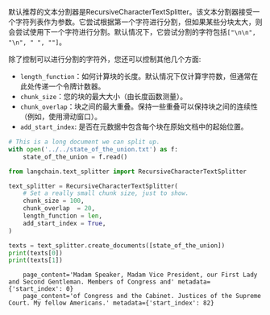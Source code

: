 默认推荐的文本分割器是RecursiveCharacterTextSplitter。该文本分割器接受一个字符列表作为参数。它尝试根据第一个字符进行分割，但如果某些分块太大，则会尝试使用下一个字符进行分割。默认情况下，它尝试分割的字符包括`["\n\n", "\n", " ", ""]`。

除了控制可以进行分割的字符外，您还可以控制其他几个方面:

- `length_function`：如何计算块的长度。默认情况下仅计算字符数，但通常在此处传递一个令牌计数器。
- `chunk_size`：您的块的最大大小（由长度函数测量）。
- `chunk_overlap`：块之间的最大重叠。保持一些重叠可以保持块之间的连续性（例如，使用滑动窗口）。
- `add_start_index`: 是否在元数据中包含每个块在原始文档中的起始位置。


```python
# This is a long document we can split up.
with open('../../state_of_the_union.txt') as f:
    state_of_the_union = f.read()
```


```python
from langchain.text_splitter import RecursiveCharacterTextSplitter
```


```python
text_splitter = RecursiveCharacterTextSplitter(
    # Set a really small chunk size, just to show.
    chunk_size = 100,
    chunk_overlap  = 20,
    length_function = len,
    add_start_index = True,
)
```


```python
texts = text_splitter.create_documents([state_of_the_union])
print(texts[0])
print(texts[1])
```

<CodeOutputBlock lang="python">

```
    page_content='Madam Speaker, Madam Vice President, our First Lady and Second Gentleman. Members of Congress and' metadata={'start_index': 0}
    page_content='of Congress and the Cabinet. Justices of the Supreme Court. My fellow Americans.' metadata={'start_index': 82}
```

</CodeOutputBlock>
